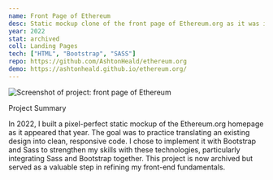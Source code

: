 ```yaml
---
name: Front Page of Ethereum
desc: Static mockup clone of the front page of Ethereum.org as it was in 2022
year: 2022
stat: archived
coll: Landing Pages
tech: ["HTML", "Bootstrap", "SASS"]
repo: https://github.com/AshtonHeald/ethereum.org
demo: https://ashtonheald.github.io/ethereum.org/
---
```



![Screenshot of project: front page of Ethereum ](https://ashtonheald.github.io/ethereum.org/front_page_of_ethereum_2022.webp)

<SectionHeading>Project Summary</SectionHeading>

In 2022, I built a pixel-perfect static mockup of the Ethereum.org homepage as it appeared that year. The goal was to practice translating an existing design into clean, responsive code. I chose to implement it with Bootstrap and Sass to strengthen my skills with these technologies, particularly integrating Sass and Bootstrap together. This project is now archived but served as a valuable step in refining my front-end fundamentals.
